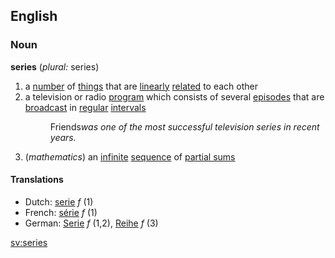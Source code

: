 ==English==
===Noun===
'''series''' (''plural:'' series)
# a [[number]] of [[thing]]s that are [[linear]]ly [[relate]]d to each other
# a television or radio [[program]] which consists of several [[episode]]s that are [[broadcast]] in [[regular]] [[interval]]s
#:Friends'' was one of the most successful television series in recent years.''
#(''mathematics'') an [[infinite]] [[sequence]] of [[partial sum]]s

====Translations====
*Dutch: [[serie]] ''f'' (1)
*French: [[série]] ''f'' (1)
*German: [[Serie]] ''f'' (1,2), [[Reihe]] ''f'' (3)

[[sv:series]]
